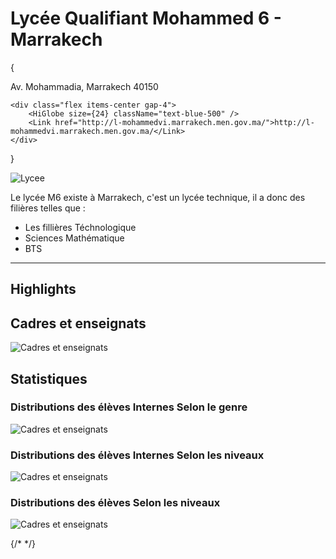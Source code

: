 # Lycée Qualifiant Mohammed 6 - Marrakech


{

<div class="space-y-1">
	<div class="flex items-center gap-4">
		<HiLocationMarker size={24} className="text-blue-500" />
		Av. Mohammadia, Marrakech 40150
	</div>

    <div class="flex items-center gap-4">
    	<HiGlobe size={24} className="text-blue-500" />
    	<Link href="http://l-mohammedvi.marrakech.men.gov.ma/">http://l-mohammedvi.marrakech.men.gov.ma/</Link>
    </div>

</div>
}

![Lycee](/msp/porte.png)

Le lycée M6 existe à Marrakech, c'est un lycée technique, il a donc des filières telles que :

-   Les fillières Téchnologique
-   Sciences Mathématique
-   BTS

---

## Highlights

<CardGallery />

## Cadres et enseignats

![Cadres et enseignats](/msp/stafs.png)

## Statistiques

### Distributions des élèves Internes Selon le genre

![Cadres et enseignats](/msp/stats_inetrnat_sex.png)

### Distributions des élèves Internes Selon les niveaux

![Cadres et enseignats](/msp/stats_internat_parniveau.png)

### Distributions des élèves Selon les niveaux

![Cadres et enseignats](/msp/statsparniveau.png)

{/* <MyDialog /> */}
